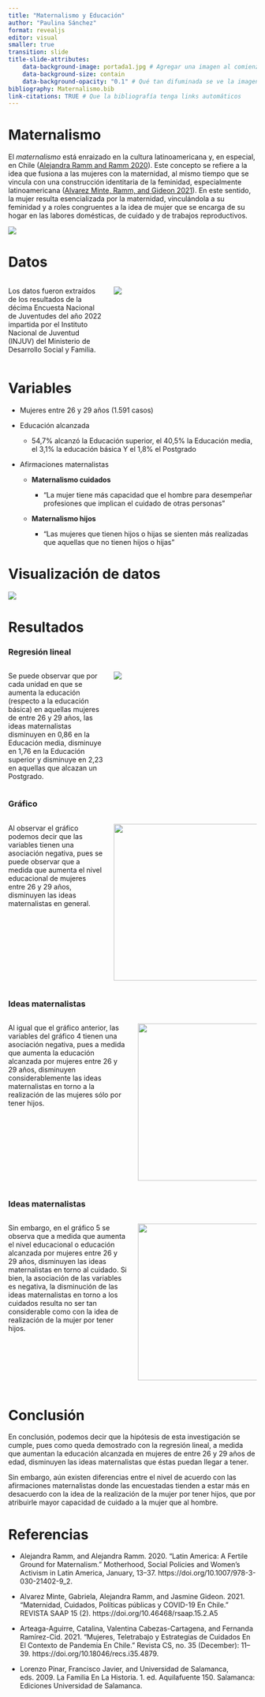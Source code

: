 ```yaml
---
title: "Maternalismo y Educación"
author: "Paulina Sánchez"
format: revealjs
editor: visual
smaller: true
transition: slide 
title-slide-attributes:
    data-background-image: portada1.jpg # Agregar una imagen al comienzo de la presentación
    data-background-size: contain
    data-background-opacity: "0.1" # Qué tan difuminada se ve la imagen (0.1 es lo menor)
bibliography: Maternalismo.bib
link-citations: TRUE # Que la bibliografía tenga links automáticos
---
```


# Maternalismo {background-color="#E5DADA"}

El *maternalismo* está enraizado en la cultura latinoamericana y, en especial, en Chile ([Alejandra Ramm and Ramm 2020](https://paulinasanchez1.github.io/Trabajo_4/Trabajo_4Quarto.html#ref-alejandrarammLatinAmericaFertile2020)). Este concepto se refiere a la idea que fusiona a las mujeres con la maternidad, al mismo tiempo que se vincula con una construcción identitaria de la feminidad, especialmente latinoamericana ([Alvarez Minte, Ramm, and Gideon 2021](https://paulinasanchez1.github.io/Trabajo_4/Trabajo_4Quarto.html#ref-alvarezminteMaternidadCuidadosPoliticas2021)). En este sentido, la mujer resulta esencializada por la maternidad, vinculándola a su feminidad y a roles congruentes a la idea de mujer que se encarga de su hogar en las labores domésticas, de cuidado y de trabajos reproductivos.

![](portada.jpg){.r-stretch fig-align="center"}

# Datos {background-color="#F6C0BA"}

::: columns
::: {.column width="40%"}
Los datos fueron extraídos de los resultados de la décima Encuesta Nacional de Juventudes del año 2022 impartida por el Instituto Nacional de Juventud (INJUV) del Ministerio de Desarrollo Social y Familia.
:::

::: {.column width="60%"}
![](injuv.jpg)
:::
:::

# Variables {background-color="#E5DADA"}

-   Mujeres entre 26 y 29 años (1.591 casos)

-   Educación alcanzada

    -   54,7% alcanzó la Educación superior, el 40,5% la Educación media, el 3,1% la educación básica Y el 1,8% el Postgrado

-   Afirmaciones maternalistas

    -   **Maternalismo cuidados**

        -   “La mujer tiene más capacidad que el hombre para desempeñar profesiones que implican el cuidado de otras personas”

    -   **Maternalismo hijos**

        -   “Las mujeres que tienen hijos o hijas se sienten más realizadas que aquellas que no tienen hijos o hijas”

# Visualización de datos {background-color="#F6C0BA"}

![](MaterGrafico.png){.r-stretch}

# Resultados {background-color="#E5DADA"}

::: panel-tabset
### Regresión lineal

::: columns
::: {.column width="40%"}
Se puede observar que por cada unidad en que se aumenta la educación (respecto a la educación básica) en aquellas mujeres de entre 26 y 29 años, las ideas maternalistas disminuyen en 0,86 en la Educación media, disminuye en 1,76 en la Educación superior y disminuye en 2,23 en aquellas que alcazan un Postgrado.
:::

::: {.column width="60%"}
![](graficomodeloderegresionlineal.png)
:::
:::

### Gráfico

::: columns
::: {.column width="40%"}
Al observar el gráfico podemos decir que las variables tienen una asociación negativa, pues se puede observar que a medida que aumenta el nivel educacional de mujeres entre 26 y 29 años, disminuyen las ideas maternalistas en general.
:::

::: {.column width="60%"}
![](regresionlineal1.png){.r-stretch width="318"}
:::
:::

### Ideas maternalistas

::: columns
::: {.column width="50%"}
Al igual que el gráfico anterior, las variables del gráfico 4 tienen una asociación negativa, pues a medida que aumenta la educación alcanzada por mujeres entre 26 y 29 años, disminuyen considerablemente las ideas maternalistas en torno a la realización de las mujeres sólo por tener hijos.
:::

::: {.column width="50%"}
![](regresionlineal2.png){width="319"}
:::
:::

### Ideas maternalistas

::: columns
::: {.column width="50%"}
Sin embargo, en el gráfico 5 se observa que a medida que aumenta el nivel educacional o educación alcanzada por mujeres entre 26 y 29 años, disminuyen las ideas maternalistas en torno al cuidado. Si bien, la asociación de las variables es negativa, la disminución de las ideas maternalistas en torno a los cuidados resulta no ser tan considerable como con la idea de realización de la mujer por tener hijos.
:::

::: {.column width="50%"}
![](regresionlineal3.png){width="318"}
:::
:::
:::

# Conclusión {background-color="#F6C0BA"}

En conclusión, podemos decir que la hipótesis de esta investigación se cumple, pues como queda demostrado con la regresión lineal, a medida que aumentan la educación alcanzada en mujeres de entre 26 y 29 años de edad, disminuyen las ideas maternalistas que éstas puedan llegar a tener.

Sin embargo, aún existen diferencias entre el nivel de acuerdo con las afirmaciones maternalistas donde las encuestadas tienden a estar más en desacuerdo con la idea de la realización de la mujer por tener hijos, que por atribuirle mayor capacidad de cuidado a la mujer que al hombre.

# Referencias {background-color="#E5DADA"}

-   Alejandra Ramm, and Alejandra Ramm. 2020. “Latin America: A Fertile Ground for Maternalism.” Motherhood, Social Policies and Women’s Activism in Latin America, January, 13–37. https://doi.org/10.1007/978-3-030-21402-9_2.

-   Alvarez Minte, Gabriela, Alejandra Ramm, and Jasmine Gideon. 2021. “Maternidad, Cuidados, Políticas públicas y COVID-19 En Chile.” REVISTA SAAP 15 (2). https://doi.org/10.46468/rsaap.15.2.A5

-   Arteaga-Aguirre, Catalina, Valentina Cabezas-Cartagena, and Fernanda Ramírez-Cid. 2021. “Mujeres, Teletrabajo y Estrategias de Cuidados En El Contexto de Pandemia En Chile.” Revista CS, no. 35 (December): 11–39. https://doi.org/10.18046/recs.i35.4879.

-   Lorenzo Pinar, Francisco Javier, and Universidad de Salamanca, eds. 2009. La Familia En La Historia. 1. ed. Aquilafuente 150. Salamanca: Ediciones Universidad de Salamanca.
